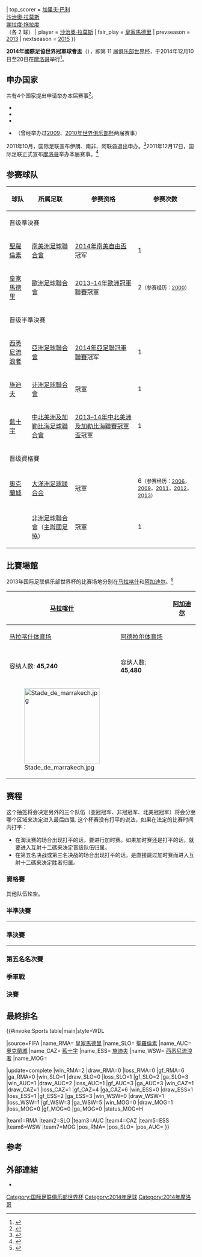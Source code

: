 {{noteTA|G1=足球|G2=南美球會
|1 = zh:2014年世界俱乐部杯;zh-hans:2014年国际足联俱乐部世界杯;zh-hant:2014年國際足聯俱樂部世界盃;zh-cn:2014年国际足联俱乐部世界杯;zh-hk:2014年國際足協世界冠軍球會盃;zh-mo:2014年國際足協世界冠軍球會盃;zh-tw:2014年國際足總俱樂部世界盃;zh-sg:2014年国际足联俱乐部世界杯;
|2 = zh:国际足联;zh-hans:国际足联;zh-hant:國際足聯;zh-cn:国际足联;zh-hk:國際足協;zh-mo:國際足協;zh-tw:國際足總;zh-sg:国际足联;
|3 = zh:俱乐部世界杯;zh-hans:俱乐部世界杯;zh-hant:俱樂部世界盃;zh-cn:俱乐部世界杯;zh-hk:冠軍球會盃;zh-mo:冠軍球會盃;zh-tw:俱樂部世界盃;zh-sg:俱乐部世界杯;
|4 = zh:世俱杯;zh-hans:世俱杯;zh-hant:世俱盃;zh-cn:世俱杯;zh-hk:世冠盃;zh-mo:世冠盃;zh-tw:世俱盃;zh-sg:世俱杯;;
|5 = zh-hans:亚洲冠军联赛;zh-hk:亞洲聯賽冠軍盃;zh-tw:亞足聯冠軍聯賽;
|6 = zh-hans:亚洲足球联合总会;zh-hk:亞洲足協;zh-tw:亞洲足球聯合總會;
|7 = zh-hans:非洲冠军联赛;zh-hk:非洲聯賽冠軍盃;zh-tw:非洲冠軍聯賽;
|8 = zh-hans:非洲足联;zh-hk:非洲足協;zh-tw:非洲足協;
|9 = zh-hans:中北美冠军联赛;zh-hk:中北美聯賽冠軍盃;zh-tw:中北美冠軍聯賽;
|10 = zh-hans:中北美足联;zh-hk:中北美洲及加勒比海足球協會;zh-tw:中北美洲及加勒比海足球協會;
|11 = zh-hans:南美解放者杯;zh-hk:南美自由盃;zh-tw:南美解放者盃;
|12 = zh-hans:大洋洲冠军联赛;zh-hk:大洋洲聯賽冠軍盃;zh-tw:大洋洲冠軍聯賽;
|13 = zh-hans:塞提夫協定;zh-cn:塞提夫协定;zh-hk:施迪夫;zh-tw:塞提夫協定;
|14 = zh-hans:马格里布得土安;zh-hk:麥靴比體育會;zh-tw:馬格里布得土安;
|15 = zh-hans:格瑞斯·贝尔;zh-hk:加里夫·巴利;zh-tw:格瑞斯·貝爾;
}}
{{Infobox 國際足球賽事賽季
| tourney_name   = 世界冠軍球會盃
| year           = 2014
| other_titles   = FIFA Club World Cup <br> Morocco 2014
| image          = 2014 FIFA Club World Cup logo.svg
| size           = 200px
| caption        = 
| country        = 摩洛哥
| edition        = 11
| dates          = 12月10–20日
| num_teams      = 7 隊
| confederations = 6
| venues         = 2
| cities         = 2
| champion_other = {{flagicon|ESP}} [[皇家馬德里足球俱樂部|皇家馬德里]]
| count          = 1
| second_other   = {{flagicon|ARG}} [[聖羅倫素體育會|聖羅倫素]]
| third_other    = {{flagicon|NZL}} [[奧克蘭城足球俱樂部|奧克蘭城]]
| fourth_other   = {{flagicon|MEX}} [[藍十字體育會|藍十字]]
| matches        = 8
| goals          = 20
| attendance     = {{#expr: 35247 + 22153 + 22153 + 34862 + 18458 + 18458 + 38345 + 38345}}
| top_scorer     = {{flagicon|WAL}} [[加里夫·巴利|加里夫·巴利]]<br> {{flagicon|ESP}} [[沙治奧·拉莫斯|沙治奧·拉莫斯]]<br> {{flagicon|MEX}} [[赫拉多·托拉多|謝拉度·拖拉度]]<br> （各 2 球）
| player         = {{flagicon|ESP}} [[沙治奧·拉莫斯|沙治奧·拉莫斯]]
| fair_play      = {{flagicon|ESP}} [[皇家馬德里足球俱樂部|皇家馬德里]]
| prevseason     = [[2013年世界冠軍球會盃|2013]]
| nextseason     = [[2015年世界冠軍球會盃|2015]]
}}

'''2014年國際足協世界冠軍球會盃'''（{{lang-en|2014 FIFA Club World Cup}}），即第 11 届[[俱乐部世界杯|俱乐部世界杯]]，于2014年12月10日至20日在[[摩洛哥|摩洛哥]]举行<ref>{{cite web|title=FIFA calendar|url=http://www.fifa.com/aboutfifa/calendar/events.html|publisher=FIFA|accessdate=14 August 2011|archiveurl=https://web.archive.org/web/20110722125643/http://www.fifa.com/aboutfifa/calendar/events.html|archivedate=2011年7月22日|deadurl=no}}</ref>。

==申办国家==
共有4个国家提出申请举办本届赛事<ref>{{cite news | url = http://www.usatoday.com/sports/soccer/2011-05-17-iran-morocco-south-africa-uae-fifa-club-world-cup-bids_N.htm | title = Iran among four bidders to host 2013-14 FIFA Club World Cups | publisher = USA Today | work = Associated Press | date = 17 May 2011 | accessdate = 2013-12-24 | archive-date = 2011-12-09 | archive-url = https://web.archive.org/web/20111209232736/http://www.usatoday.com/sports/soccer/2011-05-17-iran-morocco-south-africa-uae-fifa-club-world-cup-bids_N.htm | dead-url = no }}</ref>。
* {{flag|Iran}}
* {{flag|Morocco}}
* {{flag|South Africa}}
* {{flag|United Arab Emirates}}（曾经举办过[[2009年世界俱乐部杯|2009]]、[[2010年世界俱乐部杯|2010年世界俱乐部杯]]两届赛事）
2011年10月，国际足联宣布伊朗、南非、阿联酋退出申办。<ref>{{cite news | url = http://msn.foxsports.com/foxsoccer/soccer/story/Morocco-set-to-host-Club-World-Cup-in-2013-14-99039620 | title = Morocco set to host Club World Cup in 2013, '14 | publisher = FoxSports.com | work = Associated Press | date = 17 October 2011 | accessdate = 2013-12-24 | archive-date = 2013-12-26 | archive-url = https://web.archive.org/web/20131226190933/http://msn.foxsports.com/foxsoccer/soccer/story/Morocco-set-to-host-Club-World-Cup-in-2013-14-99039620 | dead-url = no }}</ref>2011年12月17日，国际足联正式宣布[[摩洛哥|摩洛哥]]举办本届赛事。<ref>{{cite web|title=Reform road map speeds up|url=http://www.fifa.com/aboutfifa/organisation/bodies/news/newsid=1558624/index.html|publisher=FIFA|date=17 December 2011|accessdate=2013-12-24|archive-date=2013-10-29|archive-url=https://web.archive.org/web/20131029205233/http://www.fifa.com/aboutfifa/organisation/bodies/news/newsid=1558624/index.html|dead-url=no}}</ref>

==参赛球队==
{| class="wikitable"
|-
!球队
!所属足联
!参赛资格
!参赛次数
|-
!colspan=4|晋级準決賽
|-
|{{flagicon|ARG}} [[聖羅倫素體育會|聖羅倫素]]
|[[南美洲足球聯合會|南美洲足球聯合會]]
|[[2014年南美自由盃|2014年南美自由盃]]冠军
|1
|-
|{{flagicon|ESP}} [[皇家馬德里足球俱樂部|皇家馬德里]]
|[[歐洲足球聯合會|歐洲足球聯合會]]
|[[2013–14年歐洲冠軍聯賽|2013–14年歐洲冠軍聯賽]]冠軍
|2<small>（参赛经历：[[2000年国际足联俱乐部世锦赛|2000]]）</small>
|-
!colspan=4|晋级半準決賽
|-
| {{flagicon|AUS}} [[西悉尼漫游者足球俱樂部|西悉尼流浪者]]
|[[亞洲足球聯合會|亞洲足球聯合會]]
|[[2014年亞足聯冠軍聯賽|2014年亞足聯冠軍聯賽]]冠军
|1
|-
|{{flagicon|ALG}} [[塞提夫協定體育俱樂部|施迪夫]]
|[[非洲足球聯合會|非洲足球聯合會]]
|{{tsl|en|2014 CAF Champions League|2014年非洲聯賽冠軍盃}}冠軍
|1
|-
|{{flagicon|MEX}} [[藍十字體育會|藍十字]]
|[[中北美洲及加勒比海足球聯合會|中北美洲及加勒比海足球聯合會]] 
|[[2013–14年中北美洲及加勒比海聯賽冠軍盃|2013–14年中北美洲及加勒比海聯賽冠軍盃]]冠軍
|1
|-
!colspan=4|晋级資格賽
|-
|{{flagicon|NZL}} [[奧克蘭城足球俱樂部|奧克蘭城]]
|[[大洋洲足球联合会|大洋洲足球联合会]]
|{{tsl|en|2013–14 OFC Champions League|2013–14年大洋洲聯賽冠軍盃}}冠軍
|6<small>（参赛经历：[[2006年国际足联俱乐部世界杯|2006]]，[[2009年国际足联俱乐部世界杯|2009]]，[[2011年国际足联俱乐部世界杯|2011]]，[[2012年国际足联俱乐部世界杯|2012]]，[[2013年国际足联俱乐部世界杯|2013]]）</small>
|-
|{{flagicon|MAR}} {{tsl|en|Moghreb Tétouan|麥靴比體育會}}
|[[非洲足球聯合會|非洲足球聯合會]]（[[摩洛哥足球协会|主辦國足協]]）
|{{tsl|en|2013–14 Botola|2013–14年摩洛哥足球甲級聯賽}}冠軍
|1
|}

==比賽場館==
2013年国际足联俱乐部世界杯的比赛场地分别在[[马拉喀什|马拉喀什]]和[[阿加迪尔|阿加迪尔]]。<ref>{{cite web|url=https://www.fifa.com/aboutfifa/organisation/news/newsid=1711131/index.html|title=FIFA calls for solidarity to eradicate match-fixing|publisher=FIFA.com|date=28 September 2012|accessdate=2020-02-11|archive-date=2013-04-19|archive-url=https://www.webcitation.org/6FzJQKeFr?url=http://www.fifa.com/aboutfifa/organisation/news/newsid=1711131/index.html|dead-url=no}}</ref>

<center>
{| class="wikitable" style="text-align:center"
|-
![[马拉喀什|马拉喀什]]
!rowspan=5|{{Location map+|Morocco|width=250|float=right|caption=|places=
{{Location map~|lat_deg=31|lat_min=42|lat_sec=24|lat_dir=N|lon_deg=7|lon_min=58|lon_sec=50|lon_dir=W|Morocco|label=[[马拉喀什|马拉喀什]]|position=right}}
{{Location map~|lat_deg=30|lat_min=25|lat_sec=38|lat_dir=N|lon_deg=9|lon_min=32|lon_sec=26|lon_dir=W|Morocco|label=[[阿加迪尔|阿加迪尔]]|position=right}}}}
![[阿加迪尔|阿加迪尔]]
|-
|[[马拉喀什体育场|马拉喀什体育场]]
|[[阿德拉尔体育场|阿德拉尔体育场]]
|-
|{{small|{{Coord|31|42|24|N|7|58|50|W|type:landmark_source:dewiki|display=inline|name=马拉喀什体育场}}}}
|{{small|{{Coord|30|25|38|N|9|32|26|W|type:landmark|display=inline|name=阿德拉尔体育场}}}}
|-
|容纳人数: '''45,240'''
|容纳人数: '''45,480'''
|-
|[[Image:Stade_de_marrakech.jpg|200px]]
|
|}
</center>

==赛程==
这个抽签将会决定另外的三个队伍（亚冠冠军、非冠冠军、北美冠冠军）将会分至哪个区域来决定进入最后四强.
这个杯赛没有打平的说法，如果在法定的比赛时间内打平：
*在淘汰赛的场合出现打平的话，要进行加时赛。如果加时赛还是打平的话，就要进入互射十二碼来决定晋级队伍归属。
*在第五名决战或第三名决战的场合出现打平的话，是直接跳过加时赛而进入互射十二碼来决定胜者归属。

{{ClubWCRound8
<!--Date-Place|Team 1|Score 1|Team 2|Score 2-->
<!--資格賽-->
| |{{flagicon|MAR}} {{tsl|en|Moghreb Tétouan|麥靴比體育會}}|0 (3)|{{flagicon|NZL}} '''[[奧克蘭城足球俱樂部|奧克蘭城]]'''（[[互射十二碼|p]]）|'''0 (4)'''
<!--半準決賽-->
| |{{flagicon|NZL}} '''[[奧克蘭城足球俱樂部|奧克蘭城]]'''|'''1'''|{{flagicon|ALG}} [[塞提夫協定體育俱樂部|施迪夫]]|0
| |{{flagicon|MEX}} '''[[藍十字體育會|藍十字]]'''（[[加時賽|加時]]）|'''3'''|{{flagicon|AUS}} [[西悉尼漫游者足球俱樂部|西悉尼流浪者]]|1
<!--準決賽-->
| |{{flagicon|NZL}} [[奧克蘭城足球俱樂部|奧克蘭城]]|1|'''{{flagicon|ARG}} [[聖羅倫素體育會|聖羅倫素]]'''|'''2'''
| |{{flagicon|MEX}} [[藍十字體育會|藍十字]]|0|{{flagicon|ESP}} '''[[皇家馬德里足球俱樂部|皇家馬德里]]'''|'''4'''
<!--決賽-->
| |{{flagicon|ARG}} [[聖羅倫素體育會|聖羅倫素]]|0|{{flagicon|ESP}} '''[[皇家馬德里足球俱樂部|皇家馬德里]]'''|'''2'''
<!--第三名決戰-->
| |{{flagicon|NZL}} '''[[奧克蘭城足球俱樂部|奧克蘭城]]'''（[[互射十二碼|p]]）|'''1 (4)'''|{{flagicon|MEX}} [[藍十字體育會|藍十字]]|1 (2)
<!--第五名決戰-->
| |'''{{flagicon|ALG}} [[塞提夫協定體育俱樂部|施迪夫]]'''（[[互射十二碼|p]]）|'''2(5)'''|{{flagicon|AUS}} [[西悉尼漫游者足球俱樂部|西悉尼流浪者]]|2(4)
}}

===資格賽===
{{footballbox
|date=2014年12月10日
|time=19:30
|team1={{tsl|en|Moghreb Tétouan|麥靴比體育會}} {{flagicon|MAR}}
|score=0–0
|aet=yes
|report=[http://www.fifa.com/clubworldcup/matches/round=259695/match=300298899/report.html 報告]
|team2={{flagicon|NZL}} [[奧克蘭城足球俱樂部|奧克蘭城]]
|goals1=
|goals2=
|stadium=[[拉巴特|拉巴特]], [[穆莱王子阿卜杜拉体育场|穆莱王子阿卜杜拉体育场]]
|attendance=35,247
|referee= [[Walter_López_Castellanos|Walter López]]（{{nfa|GUA}}）
|penalties1=[[Ahmed_Jahouh|Ahmed Jahouh]] {{penmiss}}<br />[[Zaid_Krouch|Zaid Krouch]] {{pengoal}}<br />[[Mourtada_Fall|Mourtada Fall]] {{pengoal}}<br />[[Zouhair_Naïm|Zouhair Naïm]] {{pengoal}}<br />[[Mehdi_Khallati|Mehdi Khallati]] {{penmiss}}
|penaltyscore=3–4
|penalties2={{pengoal}} [[Tim_Payne|Tim Payne]]<br />{{pengoal}} [[John_Irving|John Irving]]<br />{{pengoal}} [[Darrent_White|Darrent White]]<br />{{penmiss}} [[Mario_Bilen|Mario Bilen]]<br />{{pengoal}} [[Sanni_Issa|Sanni Issa]]
}}

其他队伍轮空。

===半準決賽===
{{footballbox
|date=2014年12月13日
|time=16:00
|team1=[[塞提夫協定體育俱樂部|施迪夫]] {{flagicon|ALG}}
|score=0–1
|report=[http://www.fifa.com/clubworldcup/matches/round=259693/match=300298897/report.html 報告]
|team2={{flagicon|NZL}} [[奧克蘭城足球俱樂部|奧克蘭城]]
|goals1=
|goals2= [[Irving|Irving]] {{goal|52}}
|stadium=[[拉巴特|拉巴特]], [[穆莱王子阿卜杜拉体育场|穆莱王子阿卜杜拉体育场]]
|attendance=22,153
|referee= [[Pedro_Proença|Pedro Proença]]（{{nfa|POR}}）
}}
----
{{footballbox
|date=2014年12月13日
|time=19:30
|team1=[[藍十字體育會|藍十字]] {{flagicon|MEX}}
|score=3–1
|report=[http://www.fifa.com/clubworldcup/matches/round=259693/match=300298893/report.html 報告]
|team2={{flagicon|AUS}} [[西悉尼漫游者足球俱樂部|西悉尼流浪者]]
|aet=yes
|goals1=[[Torrado|Torrado]] {{goal|89|pen.|118|pen.}}<br />[[Pavone|Pavone]] {{goal|108}}
|goals2=[[La_Rocca|La Rocca]] {{goal|65}}
|stadium=[[拉巴特|拉巴特]], [[穆莱王子阿卜杜拉体育场|穆莱王子阿卜杜拉体育场]]
|attendance=22,153
|referee= [[Noumandiez_Doué|Noumandiez Doué]]（{{nfa|CIV}}）
}}

===準決賽===
{{footballbox
|date=2014年12月16日
|time=19:30
|team1=[[藍十字體育會|藍十字]] {{flagicon|MEX}}
|score= 0–4
|report=[http://www.fifa.com/clubworldcup/matches/round=259699/match=300298895/report.html 報告]
|team2={{flagicon|ESP}} [[皇家馬德里足球俱樂部|皇家馬德里]]
|goals1=
|goals2=[[沙治奧·拉莫斯|沙治奧·拉莫斯]] {{goal|15}}<br />[[賓施馬|賓施馬]] {{goal|36}}<br />[[加里夫巴利|加里夫巴利]] {{goal|50}}<br />[[伊斯高|伊斯高]] {{goal|72}}
|stadium=[[马拉喀什|马拉喀什]], [[马拉喀什体育场|马拉喀什体育场]]
|attendance=34,862
|referee= [[Enrique_Osses|Enrique Osses]]（{{nfa|CHI}}）
}}
----
{{footballbox
|date=2014年12月17日
|time=19:30
|team1=[[聖羅倫素體育會|聖羅倫素]] {{flagicon|ARG}}
|score= 2–1
|aet=yes
|report=[http://www.fifa.com/clubworldcup/matches/round=259699/match=300298896/report.html 报告]
|team2={{flagicon|NZL}} [[奧克蘭城足球俱樂部|奧克蘭城]]
|goals1=[[Pablo_Barrientos|Pablo Barrientos]] {{goal|45+2}}<br />[[Mauro_Matos|Mauro Matos]] {{goal|93}}
|goals2=[[Ángel_Berlanga|Ángel Berlanga]] {{goal|67}}
|stadium=[[马拉喀什|马拉喀什]], [[马拉喀什体育场|马拉喀什体育场]]
|attendance=18,458
|referee= [[Benjamin_Williams|Benjamin Williams]]（{{nfa|AUS}}）
}}

===第五名名次賽===
{{footballbox
|date=2014年12月17日
|time=16:30
|team1=[[塞提夫協定體育俱樂部|施迪夫]] {{flagicon|ALG}}
|score=2–2
|report=[http://www.fifa.com/clubworldcup/matches/round=259705/match=300298894/report.html 报告]
|team2={{flagicon|AUS}} [[西悉尼漫游者足球俱樂部|西悉尼流浪者]]
|goals1=[[Daniel_Mullen|Daniel Mullen]] {{goal|50|o.g.}}<br />[[Abdelmalek_Ziaya|Abdelmalek Ziaya]] {{goal|57}}
|goals2=[[Romeo_Castelen|Romeo Castelen]] {{goal|5}}<br />[[Vitor_Saba|Vitor Saba]] {{goal|89}}
|stadium=[[马拉喀什|马拉喀什]], [[马拉喀什体育场|马拉喀什体育场]]
|attendance=18,458
|referee= [[Norbert_Hauata|Norbert Hauata]]（{{nfa|TAH}}）
|penalties1=[[Akram_Djahnit|Akram Djahnit]] {{penmiss|saved}}<br />[[Ahmed_Gasmi|Ahmed Gasmi]] {{pengoal}}<br />[[El_Hedi_Belameiri|El Hedi Belameiri]] {{pengoal}}<br />[[Abdelmalek_Ziaya|Abdelmalek Ziaya]] {{penmiss|saved}}<br />[[Farid_Mellouli|Farid Mellouli]] {{pengoal}}<br />[[Said_Arroussi|Said Arroussi]] {{penmiss|saved}}<br />[[Amine_Megateli|Amine Megateli]] {{pengoal}}<br />[[Toufik_Zerara|Toufik Zerara]] {{pengoal}}
|penaltyscore=5–4
|penalties2={{pengoal}} [[Vitor_Saba|Vitor Saba]]<br />{{penmiss|post}} [[Labinot_Haliti|Labinot Haliti]]<br />{{pengoal}} [[Jason_Trifiro|Jason Trifiro]]<br />{{pengoal}} [[Tomi_Juric|Tomi Juric]]<br />{{penmiss|saved}} [[Dean_Bouzanis|Dean Bouzanis]]<br />{{penmiss|saved}} [[Daniel_Mullen|Daniel Mullen]]<br />{{pengoal}} [[Alusine_Fofanah|Alusine Fofanah]]<br />{{penmiss|out}} [[Seyi_Adeleke|Seyi Adeleke]]
}}

===季軍戰===
{{footballbox
|date=2014年12月20日
|time=16:30
|team1=[[藍十字體育會|藍十字]] {{flagicon|MEX}}
|score=1–1
|report=[http://m.fifa.com/clubworldcup/matches/round=259703/match=300298900/index.html 报告]
|team2={{flagicon|NZL}} [[奧克蘭城足球俱樂部|奧克蘭城]]
|goals1=[[Joao_Rojas|Joao Rojas]] {{goal|57}}
|goals2=[[Ryan_De_Vries|Ryan De Vries]] {{goal|45+2}}
|stadium=[[马拉喀什|马拉喀什]], [[马拉喀什体育场|马拉喀什体育场]]
|attendance=45,240
|referee= [[Pedro_Proença|Pedro Proença]]（{{nfa|POR}}）
|penalties1=[[Christian_Giménez|Christian Giménez]] {{pengoal}}<br />[[Mauro_Formica|Mauro Formica]] {{penmiss|out}}<br />[[Francisco_Javier_Rodríguez|Francisco Rodríguez]] {{pengoal}}<br />[[Ismael_Valadéz|Ismael Valadéz]] {{penmiss|saved}}
|penaltyscore=2–4
|penalties2={{pengoal}} [[Tim_Payne|Tim Payne]]<br />{{penmiss|post}} [[John_Irving|John Irving]]<br />{{pengoal}} [[Darrent_White|Darrent White]]<br />{{pengoal}} [[James_Pritchett|James Pritchett]]<br />{{pengoal}} [[Sanni_Issa|Sanni Issa]]
}}

===決賽===
{{main|2014年世界俱乐部杯决赛}}

{{footballbox
|date=2014年12月20日
|time=19:30
|team1=[[皇家馬德里足球俱樂部|皇家馬德里]] {{flagicon|ESP}}
|score=2–0
|report=[http://m.fifa.com/clubworldcup/matches/round=259701/match=300298898/index.html 报告]
|team2={{flagicon|ARG}} [[聖羅倫素體育會|聖羅倫素]]
|goals1=[[沙治奧·拉莫斯|沙治奧·拉莫斯]] {{goal|37}}<br />[[格瑞斯·贝尔|格瑞斯·贝尔]] {{goal|51}}
|goals2=
|stadium=[[马拉喀什|马拉喀什]], [[马拉喀什体育场|马拉喀什体育场]]
|attendance=45,240
|referee= [[Walter_López_Castellanos|Walter López]]（{{nfa|GUA}}）
}}

==最終排名==
{{#invoke:Sports table|main|style=WDL

|source=FIFA
|name_RMA={{flagicon|ESP}} [[皇家馬德里足球俱樂部|皇家馬德里]] {{small|([[歐洲足球協會聯盟|UEFA]])}}
|name_SLO={{flagicon|ARG}} [[聖羅倫素體育會|聖羅倫素]] {{small|([[南美洲足球協會|CONMEBOL]])}}
|name_AUC={{flagicon|NZL}} [[奧克蘭城足球俱樂部|奧克蘭城]] {{small|([[大洋洲足球聯合會|OFC]])}}
|name_CAZ={{flagicon|MEX}} [[藍十字體育會|藍十字]] {{small|([[中北美洲及加勒比海足球協會|CONCACAF]])}}
|name_ESS={{flagicon|ALG}} [[塞提夫協定體育俱樂部|施迪夫]] {{small|([[非洲足球協會|CAF]])}}
|name_WSW={{flagicon|AUS}} [[西悉尼流浪者足球俱樂部|西悉尼流浪者]] {{small|([[亞洲足球聯合會|AFC]])}}
|name_MOG={{flagicon|MAR}} {{tsl|en|Moghreb Tétouan|麥靴比體育會}} {{small|([[非洲足球協會|CAF]])}}

|update=complete
|win_RMA=2 |draw_RMA=0 |loss_RMA=0 |gf_RMA=6 |ga_RMA=0
|win_SLO=1 |draw_SLO=0 |loss_SLO=1 |gf_SLO=2 |ga_SLO=3
|win_AUC=1 |draw_AUC=2 |loss_AUC=1 |gf_AUC=3 |ga_AUC=3
|win_CAZ=1 |draw_CAZ=1 |loss_CAZ=1 |gf_CAZ=4 |ga_CAZ=6
|win_ESS=0 |draw_ESS=1 |loss_ESS=1 |gf_ESS=2 |ga_ESS=3
|win_WSW=0 |draw_WSW=1 |loss_WSW=1 |gf_WSW=3 |ga_WSW=5
|win_MOG=0 |draw_MOG=1 |loss_MOG=0 |gf_MOG=0 |ga_MOG=0 |status_MOG=H

|team1=RMA |team2=SLO |team3=AUC |team4=CAZ |team5=ESS |team6=WSW |team7=MOG
|pos_RMA={{gold1}} |pos_SLO={{silver2}} |pos_AUC={{bronze3}}
}}

==参考==
{{reflist|2}}

==外部連結==
*{{Official website|http://www.fifa.com/clubworldcup/index.html}}

{{国际足联俱乐部世界杯}}

{{DEFAULTSORT:2014 FIFA Club World Cup}}
[[Category:国际足联俱乐部世界杯|Category:国际足联俱乐部世界杯]]
[[Category:2014年足球|Category:2014年足球]]
[[Category:2014年摩洛哥|Category:2014年摩洛哥]]